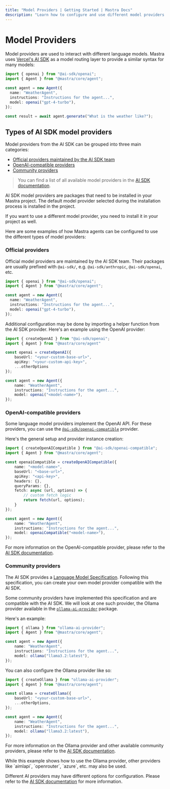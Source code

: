 ```yaml
---
title: "Model Providers | Getting Started | Mastra Docs"
description: "Learn how to configure and use different model providers with Mastra."
---
```



# Model Providers

Model providers are used to interact with different language models. Mastra uses [Vercel's AI SDK](https://sdk.vercel.ai) as a model routing layer to provide a similar syntax for many models:

```typescript showLineNumbers copy {1,7} filename="src/mastra/agents/weather-agent.ts"
import { openai } from "@ai-sdk/openai";
import { Agent } from "@mastra/core/agent";

const agent = new Agent({
  name: "WeatherAgent",
  instructions: "Instructions for the agent...",
  model: openai("gpt-4-turbo"),
});

const result = await agent.generate("What is the weather like?");
```

## Types of AI SDK model providers

Model providers from the AI SDK can be grouped into three main categories:

- [Official providers maintained by the AI SDK team](/docs/getting-started/model-providers#official-providers)
- [OpenAI-compatible providers](/docs/getting-started/model-providers#openai-compatible-providers)
- [Community providers](/docs/getting-started/model-providers#community-providers)

> You can find a list of all available model providers in the [AI SDK documentation](https://ai-sdk.dev/providers/ai-sdk-providers).

<Callout>
AI SDK model providers are packages that need to be installed in your Mastra project.
The default model provider selected during the installation process is installed in the project.

If you want to use a different model provider, you need to install it in your project as well.
</Callout>

Here are some examples of how Mastra agents can be configured to use the different types of model providers:

### Official providers

Official model providers are maintained by the AI SDK team.
Their packages are usually prefixed with `@ai-sdk/`, e.g. `@ai-sdk/anthropic`, `@ai-sdk/openai`, etc.

```typescript showLineNumbers copy {1,7} filename="src/mastra/agents/weather-agent.ts"
import { openai } from "@ai-sdk/openai";
import { Agent } from "@mastra/core/agent";

const agent = new Agent({
  name: "WeatherAgent",
  instructions: "Instructions for the agent...",
  model: openai("gpt-4-turbo"),
});
```

Additional configuration may be done by importing a helper function from the AI SDK provider.
Here's an example using the OpenAI provider:

```typescript showLineNumbers copy filename="src/mastra/agents/weather-agent.ts" {1,4-8,13}
import { createOpenAI } from "@ai-sdk/openai";
import { Agent } from "@mastra/core/agent"

const openai = createOpenAI({
    baseUrl: "<your-custom-base-url>",
    apiKey: "<your-custom-api-key>",
    ...otherOptions
});

const agent = new Agent({
    name: "WeatherAgent",
    instructions: "Instructions for the agent...",
    model: openai("<model-name>"),
});
```

### OpenAI-compatible providers

Some language model providers implement the OpenAI API. For these providers, you can use the [`@ai-sdk/openai-compatible`](https://www.npmjs.com/package/@ai-sdk/openai-compatible) provider.

Here's the general setup and provider instance creation:

```typescript showLineNumbers copy filename="src/mastra/agents/weather-agent.ts" {1,4-14,19}
import { createOpenAICompatible } from "@ai-sdk/openai-compatible";
import { Agent } from "@mastra/core/agent";

const openaiCompatible = createOpenAICompatible({
    name: "<model-name>",
    baseUrl: "<base-url>",
    apiKey: "<api-key>",
    headers: {},
    queryParams: {},
    fetch: async (url, options) => {
        // custom fetch logic
        return fetch(url, options);
    }
});

const agent = new Agent({
    name: "WeatherAgent",
    instructions: "Instructions for the agent...",
    model: openaiCompatible("<model-name>"),
});
```

For more information on the OpenAI-compatible provider, please refer to the [AI SDK documentation](https://ai-sdk.dev/providers/openai-compatible-providers).

### Community providers

The AI SDK provides a [Language Model Specification](https://github.com/vercel/ai/tree/main/packages/provider/src/language-model/v1).
Following this specification, you can create your own model provider compatible with the AI SDK.

Some community providers have implemented this specification and are compatible with the AI SDK.
We will look at one such provider, the Ollama provider available in the [`ollama-ai-provider`](https://github.com/sgomez/ollama-ai-provider) package.

Here's an example:

```typescript showLineNumbers copy filename="src/mastra/agents/weather-agent.ts" {1,7}
import { ollama } from "ollama-ai-provider";
import { Agent } from "@mastra/core/agent";

const agent = new Agent({
    name: "WeatherAgent",
    instructions: "Instructions for the agent...",
    model: ollama("llama3.2:latest"),
});
```

You can also configure the Ollama provider like so:

```typescript showLineNumbers copy filename="src/mastra/agents/weather-agent.ts" {1,4-7,12}
import { createOllama } from "ollama-ai-provider";
import { Agent } from "@mastra/core/agent";

const ollama = createOllama({
    baseUrl: "<your-custom-base-url>",
    ...otherOptions,
});

const agent = new Agent({
    name: "WeatherAgent",
    instructions: "Instructions for the agent...",
    model: ollama("llama3.2:latest"),
});
```

For more information on the Ollama provider and other available community providers, please refer to the [AI SDK documentation](https://ai-sdk.dev/providers/community-providers).

<Callout>
While this example shows how to use the Ollama provider, other providers like `aimlapi`, `openrouter`, `azure`, etc. may also be used.
</Callout>

Different AI providers may have different options for configuration. Please refer to the [AI SDK documentation](https://ai-sdk.dev/providers/ai-sdk-providers) for more information.
